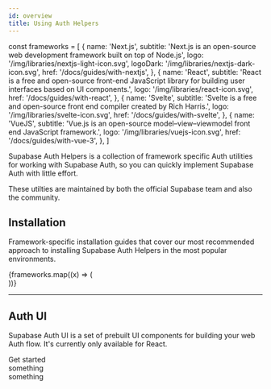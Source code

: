 ```yaml
---
id: overview
title: Using Auth Helpers
---
```


const frameworks = [
  {
    name: 'Next.js',
    subtitle: 'Next.js is an open-source web development framework built on top of Node.js',
    logo: '/img/libraries/nextjs-light-icon.svg',
    logoDark: '/img/libraries/nextjs-dark-icon.svg',
    href: '/docs/guides/with-nextjs',
  },
  {
    name: 'React',
    subtitle:
      'React is a free and open-source front-end JavaScript library for building user interfaces based on UI components.',
    logo: '/img/libraries/react-icon.svg',
    href: '/docs/guides/with-react',
  },
  {
    name: 'Svelte',
    subtitle: 'Svelte is a free and open-source front end compiler created by Rich Harris.',
    logo: '/img/libraries/svelte-icon.svg',
    href: '/docs/guides/with-svelte',
  },
  {
    name: 'VueJS',
    subtitle: 'Vue.js is an open-source model–view–viewmodel front end JavaScript framework.',
    logo: '/img/libraries/vuejs-icon.svg',
    href: '/docs/guides/with-vue-3',
  },
]

Supabase Auth Helpers is a collection of framework specific Auth utilities for working with Supabase Auth, so you can quickly implement Supabase Auth with little effort.

These utilties are maintained by both the official Supabase team and also the community.

## Installation

Framework-specific installation guides that cover our most recommended approach to installing Supabase Auth Helpers in the most popular environments.

<div class="container" style={{ padding: 0 }}>
  <div class="row is-multiline">
    {frameworks.map((x) => (
      <div class="col col--6">
        <PanelLink title={x.name} subtitle={x.subtitle} icon={x.logo} iconDark={x.logoDark} />
      </div>
    ))}
  </div>
</div>

---

<div class="container" style={{ padding: 0, marginTop: '48px' }}>
  <div class="row is-multiline">
    <div class="col col--6">
      <ReactLogo width={21} />
      <h2>Auth UI</h2>
      <p>
        Supabase Auth UI is a set of prebuilt UI components for building your web Auth flow. It's
        currently only available for React.
      </p>
      <a>Get started</a>
    </div>
    <div class="col col--6">
      <ThemedImage
        // alt={x.name}
        width="100%"
        sources={{
          light: useBaseUrl('/img/auth_auth-helpers_auth-ui__splash.png'),
          dark: useBaseUrl('/img/auth_auth-helpers_auth-ui__splash.png'),
        }}
      />
    </div>
  </div>
</div>

<div className="grid grid-cols-2 bg-yellow-300">
  <div>something</div>
  <div>something</div>
</div>
